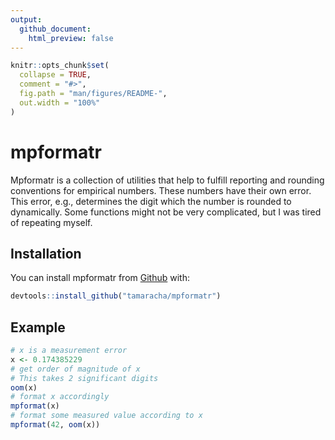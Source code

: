 ```yaml
---
output:
  github_document:
    html_preview: false
---
```


<!-- README.md is generated from README.Rmd. Please edit that file -->

```r
knitr::opts_chunk$set(
  collapse = TRUE,
  comment = "#>",
  fig.path = "man/figures/README-",
  out.width = "100%"
)
```
# mpformatr

Mpformatr is a collection of utilities that help to fulfill reporting and rounding conventions for empirical numbers. These numbers have their own error. This error, e.g., determines the digit which the number is rounded to dynamically. Some functions might not be very complicated, but I was tired of repeating myself.

## Installation

You can install mpformatr from [Github](https://github.com) with:

``` r
devtools::install_github("tamaracha/mpformatr")
```

## Example

```r
# x is a measurement error
x <- 0.174385229
# get order of magnitude of x
# This takes 2 significant digits
oom(x)
# format x accordingly
mpformat(x)
# format some measured value according to x
mpformat(42, oom(x))
```

